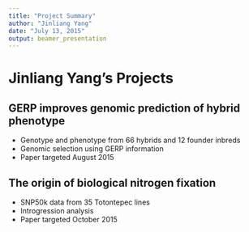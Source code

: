 ```yaml
---
title: "Project Summary"
author: "Jinliang Yang"
date: "July 13, 2015"
output: beamer_presentation
---
```


Jinliang Yang's Projects
========================================================

## GERP improves genomic prediction of hybrid phenotype

- Genotype and phenotype from 66 hybrids and 12 founder inbreds
- Genomic selection using GERP information
- Paper targeted August 2015

## The origin of biological nitrogen fixation

- SNP50k data from 35 Totontepec lines
- Introgression analysis
- Paper targeted October 2015
